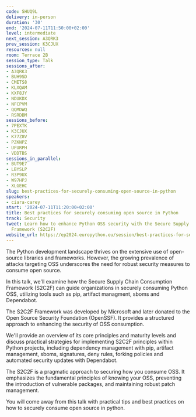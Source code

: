 ```yaml
---
code: SHUQ9L
delivery: in-person
duration: '30'
end: '2024-07-11T11:50:00+02:00'
level: intermediate
next_session: A3QRK3
prev_session: K3CJUX
resources: null
room: Terrace 2B
session_type: Talk
sessions_after:
- A3QRK3
- BUH9SD
- CMETS8
- KLXQAM
- KXF8JY
- NDUKDX
- NFCPVM
- QQMDWQ
- RSRDBM
sessions_before:
- 7PEXTK
- K3CJUX
- K77Z8V
- PZKNPZ
- UFURPH
- VDDTBS
sessions_in_parallel:
- BUT9E7
- LBYSLP
- R3P9UX
- W97HPJ
- XLGEHC
slug: best-practices-for-securely-consuming-open-source-in-python
speakers:
- ciara-carey
start: '2024-07-11T11:20:00+02:00'
title: Best practices for securely consuming open source in Python
track: Security
tweet: Learn how to enhance Python OSS security with the Secure Supply Chain Consumption
  Framework (S2C2F)
website_url: https://ep2024.europython.eu/session/best-practices-for-securely-consuming-open-source-in-python
---
```


The Python development landscape thrives on the extensive use of open-source libraries and frameworks. However, the growing prevalence of attacks targeting OSS underscores the need for robust security measures to consume open source.

In this talk, we'll examine how the Secure Supply Chain Consumption Framework (S2C2F) can guide organizations in securely consuming Python OSS, utilizing tools such as pip, artifact managment, sboms and Dependabot.

The S2C2F Framework was developed by Microsoft and later donated to the Open Source Security Foundation (OpenSSF). It provides a structured approach to enhancing the security of OSS consumption.

We'll provide an overview of its core principles and maturity levels and discuss practical strategies for implementing S2C2F principles within Python projects, including dependency management with pip, artifact management, sboms, signatures, deny rules, forking policies and automated security updates with Dependabot.

The S2C2F is a pragmatic approach to securing how you consume OSS.
 It emphasizes the fundamental principles of knowing your OSS, preventing the introduction of vulnerable packages, and maintaining robust patch management.

You will come away from this talk with practical tips and best practices on how to securely consume open source in python.
